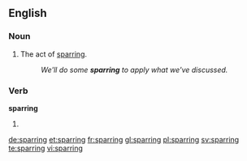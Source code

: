 ==English==

===Noun===
{{en-noun|-}}

# The act of [[spar]]ring.
#: ''We'll do some '''sparring''' to apply what we've discussed.''

===Verb===
'''sparring'''

# {{present participle of|spar}}

[[de:sparring]]
[[et:sparring]]
[[fr:sparring]]
[[gl:sparring]]
[[pl:sparring]]
[[sv:sparring]]
[[te:sparring]]
[[vi:sparring]]